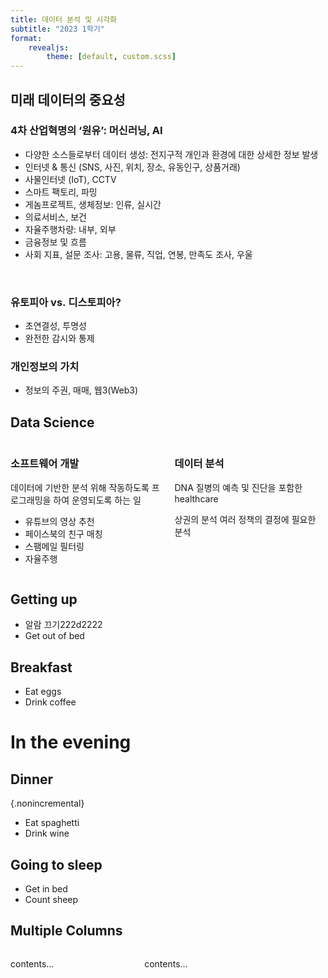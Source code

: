 ```yaml
---
title: 데이터 분석 및 시각화
subtitle: "2023 1학기"
format: 
    revealjs:
        theme: [default, custom.scss]
---
```


## 미래 데이터의 중요성
### 4차 산업혁명의 ‘원유': 머신러닝, AI

- 다양한 소스들로부터 데이터 생성: 전지구적 개인과 환경에 대한 상세한 정보 발생
- 인터넷 & 통신 (SNS, 사진, 위치, 장소, 유동인구, 상품거래)
- 사물인터넷 (IoT), CCTV
- 스마트 팩토리, 파밍
- 게놈프로젝트, 생체정보: 인류, 실시간
- 의료서비스, 보건
- 자율주행차량: 내부, 외부
- 금융정보 및 흐름
- 사회 지표, 설문 조사: 고용, 물류, 직업, 연봉, 만족도 조사, 우울

<br />

### 유토피아 vs. 디스토피아?

- 초연결성, 투명성
- 완전한 감시와 통제

### 개인정보의 가치

- 정보의 주권, 매매, 웹3(Web3)


## Data Science
:::: {.columns}

::: {.column width="50%"}
### 소프트웨어 개발
데이터에 기반한 분석 위해 작동하도록 프로그래밍을 하여 운영되도록 하는 일

- 유튜브의 영상 추천
- 페이스북의 친구 매칭
- 스팸메일 필터링
- 자율주행

:::

::: {.column width="50%"}
### 데이터 분석
DNA 질병의 예측 및 진단을 포함한 healthcare

상권의 분석
여러 정책의 결정에 필요한 분석



:::

::::



## Getting up

- 알람 끄기222d2222
- Get out of bed

## Breakfast

- Eat eggs
- Drink coffee

# In the evening

## Dinner

::: {.incremental}

{.nonincremental}

- Eat spaghetti
- Drink wine

:::

## Going to sleep

- Get in bed
- Count sheep

## Multiple Columns
:::: {.columns}

::: {.column width="40%"}
contents...
:::

::: {.column width="60%"}
contents...
:::

::::